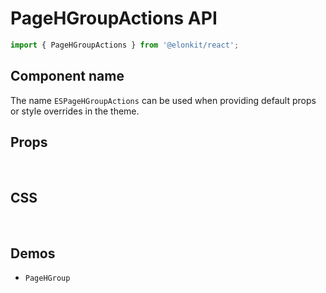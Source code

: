 
<Meta title="Components API/PageHGroupActions" />

# PageHGroupActions API

```js
import { PageHGroupActions } from '@elonkit/react';
```

## Component name

The name `ESPageHGroupActions` can be used when providing default props or style overrides in the theme.

## Props

<TableInterface name="PageHGroupActionsProps" variant="props" />

<br />

## CSS

<TableInterface name="PageHGroupActionsClasses" variant="css" />

<br />

## Demos

<ul>
  <li>
    <LinkTo kind="components-pagehgroup" story="demo">
      <code>PageHGroup</code>
    </LinkTo>
  </li>
</ul>
